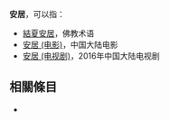 '''安居'''，可以指：
* [[結夏安居|結夏安居]]，佛教术语
*[[安居_(电影)|安居 (电影)]]，中国大陆电影
*[[安居_(电视剧)|安居 (电视剧)]]，2016年中国大陆电视剧

== 相關條目 ==
*{{lookfrom|安居}}

{{Disambig|A|Cat=二字消歧义}}